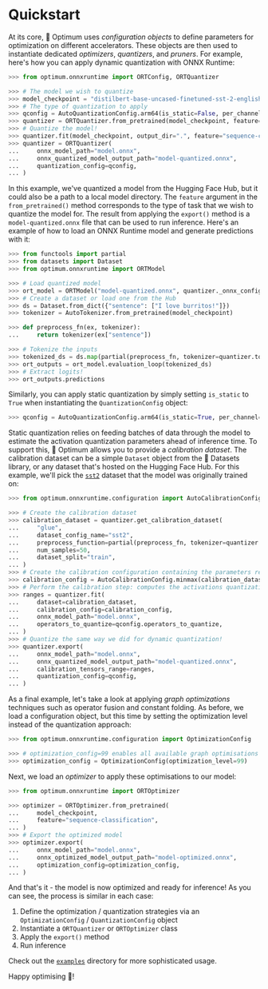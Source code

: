 <!--Copyright 2022 The HuggingFace Team. All rights reserved.

Licensed under the Apache License, Version 2.0 (the "License"); you may not use this file except in compliance with
the License. You may obtain a copy of the License at

http://www.apache.org/licenses/LICENSE-2.0

Unless required by applicable law or agreed to in writing, software distributed under the License is distributed on
an "AS IS" BASIS, WITHOUT WARRANTIES OR CONDITIONS OF ANY KIND, either express or implied. See the License for the
specific language governing permissions and limitations under the License.
-->

# Quickstart

At its core, 🤗 Optimum uses _configuration objects_ to define parameters for optimization on different accelerators. These objects are then used to instantiate dedicated _optimizers_, _quantizers_, and _pruners_. For example, here's how you can apply dynamic quantization with ONNX Runtime:

```py
>>> from optimum.onnxruntime import ORTConfig, ORTQuantizer

>>> # The model we wish to quantize
>>> model_checkpoint = "distilbert-base-uncased-finetuned-sst-2-english"
>>> # The type of quantization to apply
>>> qconfig = AutoQuantizationConfig.arm64(is_static=False, per_channel=False)
>>> quantizer = ORTQuantizer.from_pretrained(model_checkpoint, feature="sequence-classification")
>>> # Quantize the model!
>>> quantizer.fit(model_checkpoint, output_dir=".", feature="sequence-classification")
>>> quantizer = ORTQuantizer(
...     onnx_model_path="model.onnx",
...     onnx_quantized_model_output_path="model-quantized.onnx",
...     quantization_config=qconfig,
... )
```

In this example, we've quantized a model from the Hugging Face Hub, but it could also be a path to a local model directory. The `feature` argument in the `from_pretrained()` method corresponds to the type of task that we wish to quantize the model for. The result from applying the `export()` method is a `model-quantized.onnx` file that can be used to run inference. Here's an example of how to load an ONNX Runtime model and generate predictions with it:
```py
>>> from functools import partial
>>> from datasets import Dataset
>>> from optimum.onnxruntime import ORTModel

>>> # Load quantized model
>>> ort_model = ORTModel("model-quantized.onnx", quantizer._onnx_config)
>>> # Create a dataset or load one from the Hub
>>> ds = Dataset.from_dict({"sentence": ["I love burritos!"]})
>>> tokenizer = AutoTokenizer.from_pretrained(model_checkpoint)

>>> def preprocess_fn(ex, tokenizer):
...     return tokenizer(ex["sentence"])

>>> # Tokenize the inputs
>>> tokenized_ds = ds.map(partial(preprocess_fn, tokenizer=quantizer.tokenizer))
>>> ort_outputs = ort_model.evaluation_loop(tokenized_ds)
>>> # Extract logits!
>>> ort_outputs.predictions
```

Similarly, you can apply static quantization by simply setting `is_static` to `True` when instantiating the `QuantizationConfig` object:

```py
>>> qconfig = AutoQuantizationConfig.arm64(is_static=True, per_channel=False)
```

Static quantization relies on feeding batches of data through the model to estimate the activation quantization parameters ahead of inference time. To support this, 🤗 Optimum allows you to provide a _calibration dataset_. The calibration dataset can be a simple `Dataset` object from the 🤗 Datasets library, or any dataset that's hosted on the Hugging Face Hub. For this example, we'll pick the [`sst2`](https://huggingface.co/datasets/glue/viewer/sst2/test) dataset that the model was originally trained on:

```py
>>> from optimum.onnxruntime.configuration import AutoCalibrationConfig

>>> # Create the calibration dataset
>>> calibration_dataset = quantizer.get_calibration_dataset(
...     "glue",
...     dataset_config_name="sst2",
...     preprocess_function=partial(preprocess_fn, tokenizer=quantizer.tokenizer),
...     num_samples=50,
...     dataset_split="train",
... )
>>> # Create the calibration configuration containing the parameters related to calibration.
>>> calibration_config = AutoCalibrationConfig.minmax(calibration_dataset)
>>> # Perform the calibration step: computes the activations quantization ranges
>>> ranges = quantizer.fit(
...     dataset=calibration_dataset,
...     calibration_config=calibration_config,
...     onnx_model_path="model.onnx",
...     operators_to_quantize=qconfig.operators_to_quantize,
... )
>>> # Quantize the same way we did for dynamic quantization!
>>> quantizer.export(
...     onnx_model_path="model.onnx",
...     onnx_quantized_model_output_path="model-quantized.onnx",
...     calibration_tensors_range=ranges,
...     quantization_config=qconfig,
... )
```

As a final example, let's take a look at applying _graph optimizations_ techniques such as operator fusion and constant folding. As before, we load a configuration object, but this time by setting the optimization level instead of the quantization approach:

```py
>>> from optimum.onnxruntime.configuration import OptimizationConfig

>>> # optimization_config=99 enables all available graph optimisations
>>> optimization_config = OptimizationConfig(optimization_level=99)
```

Next, we load an _optimizer_ to apply these optimisations to our model:

```py
>>> from optimum.onnxruntime import ORTOptimizer

>>> optimizer = ORTOptimizer.from_pretrained(
...     model_checkpoint,
...     feature="sequence-classification",
... )
>>> # Export the optimized model
>>> optimizer.export(
...     onnx_model_path="model.onnx",
...     onnx_optimized_model_output_path="model-optimized.onnx",
...     optimization_config=optimization_config,
... )
```

And that's it - the model is now optimized and ready for inference! As you can see, the process is similar in each case:

1. Define the optimization / quantization strategies via an `OptimizationConfig` / `QuantizationConfig` object
2. Instantiate a `ORTQuantizer` or `ORTOptimizer` class
3. Apply the `export()` method
4. Run inference

Check out the [`examples`](https://github.com/huggingface/optimum/tree/main/examples) directory for more sophisticated usage.

Happy optimising 🤗!